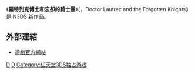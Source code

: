 {{Outdated|time=2015-02-06T10:14:52+00:00}}

{{Infobox animanga/Headerofja
|標題= 羅特列克博士和忘卻的騎士團
|圖像= 
|尺寸= 
|說明= 
|日文名稱= ドクターロートレックと忘却の騎士団
|英文名稱= Doctor Lautrec and the Forgotten Knights
|假名= 
|羅馬字= 
|類型= 
}}
{{Infobox animanga/Game
|標題= 
|遊戲類型= 未定
|使用平臺= [[任天堂3DS|任天堂3DS]]
|開發團隊= 未定
|代理商= 未定
|製作人= 未定
|監製= 
|腳本= 
|人物設定= 
|音樂= 
|媒體= 3DS專用卡匣
|遊戲人數= 未定
|發售日= {{flagicon|Japan}}2011年7月7日<br>{{flagicon|US}}未定
|啟用時期= 
|售價= 未定
|銷售數量= 未定
|對象年齡= 未定
|周邊界面= 
}}
{{Infobox animanga/Footerofja}}

《'''羅特列克博士和忘卻的騎士團'''》（{{lang|ja|ドクターロートレックと忘却の騎士団}}，Doctor Lautrec and the Forgotten Knights）是 N3DS 新作品。

== 外部連結 ==
*{{Ja}}[https://web.archive.org/web/20120227214737/http://www.konami.jp/gs/game/lautrec/ 遊戲官方網站]

{{CVG-stub}}
[[Category:任天堂3DS游戏|D]]
[[Category:2011年电子游戏|D]]
[[Category:任天堂3DS独占游戏|Category:任天堂3DS独占游戏]]